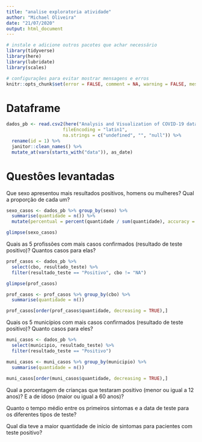 ```yaml
---
title: "analise exploratoria atividade"
author: "Michael Oliveira"
date: "21/07/2020"
output: html_document
---
```


```r
# instale e adicione outros pacotes que achar necessário
library(tidyverse)
library(here)
library(lubridate)
library(scales)

# configurações para evitar mostrar mensagens e erros
knitr::opts_chunk$set(error = FALSE, comment = NA, warning = FALSE, message = FALSE)
```

# Dataframe

```r
dados_pb <- read.csv2(here("Analysis and Visualization of COVID-19 data with R/data", "dados-pb.csv"), stringsAsFactors = TRUE, 
                     fileEncoding = "latin1",
                     na.strings = c("undefined", "", "null")) %>%
  rename(id = 1) %>%
  janitor::clean_names() %>%
  mutate_at(vars(starts_with("data")), as_date)
```

# Questôes levantadas 
  Que sexo apresentou mais resultados positivos, homens ou mulheres? Qual a proporção de cada um?

```r
sexo_casos <- dados_pb %>% group_by(sexo) %>%
  summarise(quantidade = n()) %>% 
  mutate(percentual = percent(quantidade / sum(quantidade), accuracy = 1))

glimpse(sexo_casos)
```

  Quais as 5 profissões com mais casos confirmados (resultado de teste positivo)? Quantos casos para elas?

```r
prof_casos <- dados_pb %>%
  select(cbo, resultado_teste) %>%
  filter(resultado_teste == "Positivo", cbo != "NA")

glimpse(prof_casos)

prof_casos <- prof_casos %>% group_by(cbo) %>%
  summarise(quantidade = n())

prof_casos[order(prof_casos$quantidade, decreasing = TRUE),]
```

  Quais os 5 municípios com mais casos confirmados (resultado de teste positivo)? Quanto casos para eles?

```r
muni_casos <- dados_pb %>%
  select(municipio, resultado_teste) %>%
  filter(resultado_teste == "Positivo")

muni_casos <- muni_casos %>% group_by(municipio) %>%
  summarise(quantidade = n())
  
muni_casos[order(muni_casos$quantidade, decreasing = TRUE),]

```

  Qual a porcentagem de crianças que testaram positivo (menor ou igual a 12 anos)? E a de idoso (maior ou igual a 60 anos)?

  Quanto o tempo médio entre os primeiros sintomas e a data de teste para os diferentes tipos de teste?

  Qual dia teve a maior quantidade de início de sintomas para pacientes com teste positivo?